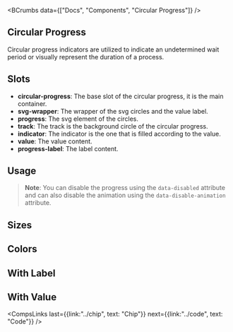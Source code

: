 
<BCrumbs data={["Docs", "Components", "Circular Progress"]} />

<Article>

# Circular Progress

Circular progress indicators are utilized to indicate an undetermined wait period or visually represent the duration of a process.

## Slots 

- **circular-progress**: The base slot of the circular progress, it is the main container.
- **svg-wrapper**: The wrapper of the svg circles and the value label.
- **progress**: The svg element of the circles.
- **track**: The track is the background circle of the circular progress.
- **indicator**: The indicator is the one that is filled according to the value.
- **value**: The value content.
- **progress-label**: The label content.

## Usage

<CodePreview code={circularProgressCodes.usage} />

> **Note**: You can disable the progress using the `data-disabled` attribute and can also disable the animation using the `data-disable-animation` attribute.

## Sizes

<CodePreview code={circularProgressCodes.sizes} />

## Colors

<CodePreview code={circularProgressCodes.colors} />

## With Label

<CodePreview code={circularProgressCodes.withLabel} />

## With Value

<CodePreview code={circularProgressCodes.withValue} />

<CompsLinks 
  last={{link:"../chip", text: "Chip"}}
  next={{link:"../code", text: "Code"}}
/>

</Article>